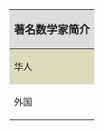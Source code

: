 {| class="navbox collapsible"
!colspan="36" style="background:#DDDDDD"| {{navbar|著名数学家简介|mini=1|style=float:left;}}<span style="font-size:120%;">著名数学家简介</span>
|-
! scope="row" style="background:#dbdbbb;" | 华人
|style="background:khaki;" |
{| class="wikitable sortable" style="margin:0px;width: 100%; height: 100%" 
|- 
! scope="col" width="20" | 姓名
! scope="col" width="50" | 别名
! scope="col" width="20" | 朝代
! scope="col" width="50" | 生殁
! scope="col" width="200" | 成就简介
! scope="col" width="50" | 备注
|-
| [[祖冲之]] || [[:en:Zu Chongzhi|Zu Chongzhi]] <br/> [[:en:Tsu Chung-Chi (crater)|Tsu Chung-Chi]] <br/> Tsu Ch'ung-Chih <br/> Tsu Ch'ung Chi || [[刘宋]] || 429年－500年 || 将圆周率<math>\pi</math>推算到介于3.1415926和3.1415927之间，求得幂率355/113 || [[祖冲之环形山]]，[[小行星1888]]命名为[[祖冲之小行星]]
|-
| [[贾宪]] ||  || [[北宋]] || 11世纪前半叶 || 发现[[贾宪三角形]]，创[[增乘开平方法]]，[[增乘开立方法]] || 著作《释锁算书》片断被抄入《永乐大典》卷16344，现存英国剑桥大学图书馆。
|-
| [[吴文俊]] || Wu Wenjun<br/>Wen-Tsun Wu || [[当代]] || 1919年5月12日－ || 为拓扑学做了奠基性的工作，自动推理界先驱性的工作，几何定理的机器证明方法称为“吴特征列方法”（Wu's method of characteristic set） || 浙江嘉兴人，第7683号小行星被永久命名为“吴文俊星”。
|-
| [[华罗庚]] || Hua Luogeng<br/>Hua Lo-keng || [[近代]] || 1910年11月12日－1985年6月12日 || 中国解析数论、典型群、矩阵几何学、自守函数论与多元复变函数等很多方面研究的创始人与奠基者 “华氏定理”、“布劳威尔-加当-华定理”、“华-王方法”、“华氏算子”、“华氏不变式” || 江苏常州金坛人
|-
| [[熊庆来]] ||  || [[近代]] || 1893年10月20日－1969年2月3日 || 自编十余种大学教材或讲义，成立中国第一个近代数学研究机构清华大学算学研究部，发现华罗庚，“中国数学界的伯乐”  || 云南人，1969年在文革期间被迫害至死
|}
|-
! scope="row" | 外国
| style="background:#bbddbb"|
{| class="wikitable sortable" style="margin:0px; width: 100%; height: 100%"
|-
! scope="col" width="20" | 汉语名
! scope="col" width="50" | 本名
! scope="col" width="20" | 国家
! scope="col" width="50" | 生殁
! scope="col" width="200" | 成就简介
! scope="col" width="50" | 备注
|-
| [[欧拉]] || Leonhard Euler || 瑞士 || 1707年4月15日－1783年9月18日 || f(x) || 大部分时间生活在俄国和普鲁士
|-
| [[高斯]] || Johann Karl Friedrich Gau?德语，Gauss英语|| 德国 || 1777年4月30日－1855年2月23日 || 19岁尺规作图作出正17边形，高斯投影，最小二乘法 || 黎曼和贝塞尔是他学生
|-
| [[费马]] || 皮埃尔·德·费马（Pierre de Fermat） || 法国 || 1601年8月17日－1665年1月12日 || 费马定理 || 法国律师和业余数学家，但他在数学上的成就不比职业数学家差
|-
| [[阿贝尔]] || 尼尔斯·亨利克·阿贝尔（Niels Henrik Abel） || 挪威 || 1802年8月5日－1829年4月6日 || 证明五次方程的根式解的不可能性，群论 || 因肺结核早逝
|}
|}